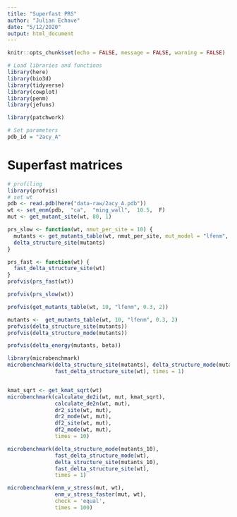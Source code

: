```yaml
---
title: "Superfast PRS"
author: "Julian Echave"
date: "5/12/2020"
output: html_document
---
```


```r
knitr::opts_chunk$set(echo = FALSE, message = FALSE, warning = FALSE)
```


```r
# Load libraries and functions
library(here)
library(bio3d)
library(tidyverse)
library(cowplot)
library(penm)
library(jefuns)

library(patchwork)
```

```r
# Set parameters
pdb_id = "2acy_A"
```


# Superfast matrices

```r
# profiling
library(profvis)
# set wt
pdb <- read.pdb(here("data-raw/2acy_A.pdb"))
wt <- set_enm(pdb,  "ca",  "ming_wall",  10.5,  F)
mut <- get_mutant_site(wt, 80, 1)

prs_slow <- function(wt, nmut_per_site = 10) {
  mutants <- get_mutants_table(wt, nmut_per_site, mut_model = "lfenm", mut_dl_sigma = 0.3, mut_sd_min = 2)
  delta_structure_site(mutants)
}

prs_fast <- function(wt) {
  fast_delta_structure_site(wt)
}
profvis(prs_fast(wt))

profvis(prs_slow(wt))

profvis(get_mutants_table(wt, 10, "lfenm", 0.3, 2))

mutants <-  get_mutants_table(wt, 10, "lfenm", 0.3, 2)
profvis(delta_structure_site(mutants))
profvis(delta_structure_mode(mutants))

profvis(delta_energy(mutants, beta))
```

```r
library(microbenchmark)
microbenchmark(delta_structure_site(mutants), delta_structure_mode(mutants), 
               fast_delta_structure_site(wt), times = 1)



```

```r
kmat_sqrt <- get_kmat_sqrt(wt)
microbenchmark(calculate_de2i(wt, mut, kmat_sqrt),
               calculate_de2n(wt, mut),
               dr2_site(wt, mut),
               dr2_mode(wt, mut),
               df2_site(wt, mut),
               df2_mode(wt, mut),
               times = 10)
```
```r
microbenchmark(delta_structure_mode(mutants_10),
               fast_delta_structure_mode(wt),
               delta_structure_site(mutants_10),
               fast_delta_structure_site(wt),
               times = 1)

```
```r
microbenchmark(enm_v_stress(mut, wt),
               enm_v_stress_faster(mut, wt),
               check = 'equal',
               times = 100)
```

